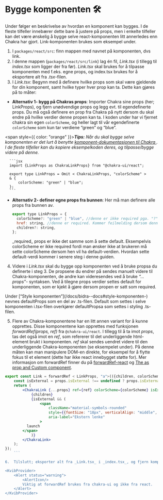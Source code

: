 
<Meta title="Info/Bidra/Bygge" />

# Bygge komponenten 🛠

Under følger en beskrivelse av hvordan en komponent kan bygges.
I de fleste tilfeller innebærer dette bare å justere på props, men i enkelte tilfeller kan det være ønskelig å bygge selve react-komponenten litt annerledes enn Chakra har gjort.
Link-komponenten brukes som eksempel under.

1.  I `packages/react/src`: finn mappen med navnet på komponenten, dvs link.
2.  I denne mappen (`packages/react/src/link`) lag én fil, _Link.tsx_ (i tillegg til _index.tsx_ som ligger der fra før).
    _Link.tsx_ skal brukes for å tilpasse komponenten med f.eks. egne props, og index.tsx brukes for å eksportere alt fra _.tsx_-filen.
3.  I _Link.tsx_: Begynn med å definere hvilke props som skal være gjeldende for din komponent, samt hvilke typer hver prop kan ta. Dette kan gjøres på to måter:

- **Alternativ 1- bygg på Chakras props**: Importer Chakra sine props (her; LinkProps), og fjern unødvendige props og legg evt. til egendefinerte props.
  Du må også definere en prop fra Chakra på nytt dersom du skal endre på hvilke verdier denne propen kan ta.
  I koden under har vi fjernet chakra sin egen `colorScheme`, og heller lagt til vår egendefinerte `colorScheme` som kun tar verdiene “green” og “blue”.

<span style={{ color: "orange" }}>**_Tips:_**</span> _Når du skal bygge selve komponenten er det lurt å benytte [komponent-dokumentasjonen
til Chakra ](https://chakra-ui.com/docs/components)._ _I de fleste tilfeller kan du kopiere eksempelkoden deres, og tilpasse/bygge
videre på denne._

      ```jsx
      import {LinkProps as ChakraLinkProps} from "@chakra-ui/react";

      export type LinkProps = Omit < ChakraLinkProps, "colorScheme" >
      & {
          colorScheme: "green" | "blue";
      };
      ```

- **Alternativ 2- definer egne props fra bunnen**: Her må man definere alle props fra bunnen av.

  ```jsx
  export type LinkProps = {
    colorScheme?: "green" | "blue", //denne er ikke required pga. "?"
    href: string, //denne er required. Kommer feilmelding dersom denne ikke settes i komponenten.
    children?: string,
  };
  ```

  <Alert status="info">
    <AlertIcon />
    _required_ props er ikke det samme som å sette default. Eksempelvis colorScheme er ikke required fordi man ønsker ikke
    at brukeren må sette colorScheme dersom hen vil ha default-verdien. Hvordan sette default-verdi kommer i senere steg
    i denne guiden.
  </Alert>

4.  Videre i _Link.tsx_ skal du bygge opp komponenten ved å bruke propsa du definerte i steg 3. De propsene du endrer på sendes manuelt videre til Chakra-komponenten, de andre kan videresendes ved å bruke _“…props”_- syntaksen.
    Ved å tilegne props verdier settes default for komponenten, som er kjekt å gjøre dersom propen er satt som required.

<Alert status="info">
  <AlertIcon />
  Under [“Style komponenten”](/docs/bidra--docs#style-komponenten-) nevnes defaultProps som en del av .ts-filen. Default
  som settes i selve komponenten i.tsx-filen overkjører defaultPropsa som settes i styling .ts-filen.
</Alert>

5.  Flere av Chakra-komponentene har en litt annen variant for å kunne opprettes. Disse komponentene kan opprettes med funksjonen _forwardRef(props, ref)_ fra `@chakra-ui/react`.
    I tillegg til å ta imot _props_, tas det også imot en _ref_, som refererer til det underliggende html-element brukt i komponenten.
    _ref_ skal sendes uendret videre til den underliggende Chakra-komponenten (se eksempelet under).
    På denne måten kan man manipulere DOM-en direkte, for eksempel for å flytte fokus til et element (dette har ikke react innebygget støtte for).
    Mer informasjon om forwardRef finner du på [forwardRef-react](https://react.dev/reference/react/forwardRef)
    og [The as prop and Custom component](https://chakra-ui.com/community/recipes/as-prop).

````jsx
export const Link = forwardRef < LinkProps, "a">(({children, colorScheme = "green", ...props}, ref) => {
    const isExternal = props.isExternal !== undefined ? props.isExternal : Boolean(props.href?.match(/^https?:\/\//));
    return (
        <ChakraLink {...props} ref={ref} colorScheme={colorScheme} isExternal={isExternal}>
            {children}
            {isExternal && (
                <span
                    className="material-symbols-rounded"
                    style={{fontSize: "18px", verticalAlign: "middle", marginLeft: "4px"}}
                    aria-label="Ekstern lenke"
                >
          launch
        </span>
            )}
        </ChakraLink>
    );
});
    ```

6.  Tilslutt; eksporter alt fra _Link.tsx_ i _index.tsx_, og fjern komponenten og props som blir eksportert fra Chakra i denne filen. Hvis det er flere komponenter og props i _index.tsx_; fjern kun de du har overskrevet.

<KvibProvider>
    <Alert status="warning">
        <AlertIcon/>
        Viktig at forwardRef brukes fra chakra-ui og ikke fra react.
    </Alert>
</KvibProvider>
````
